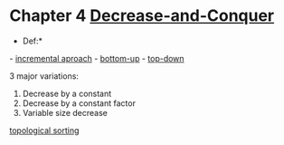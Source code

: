 = Chapter 4 [[Decrease-and-Conquer]] = 

*Def:*
- [[incremental aproach]]
- [[bottom-up]]
- [[top-down]]

3 major variations:
# Decrease by a constant
# Decrease by a constant factor
# Variable size decrease

[[topological sorting]] 



